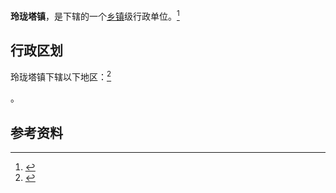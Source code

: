 {{中国乡级行政区|21/14/22/105/000}}

'''玲珑塔镇'''，是{{PRC admin/fullname|21/14/22/105/000|3}}下辖的一个[[乡镇|乡镇]]级行政单位。<ref>{{PRC admin/ref sgc|{{PRC admin/parent|21/14/22/105/000}}}}</ref>

== 行政区划 ==

玲珑塔镇下辖以下地区：<ref>{{PRC admin/ref sgc|21/14/22/105/000}}</ref>

{{PRC admin/children|21/14/22/105/000}}。

== 参考资料 ==

{{reflist}}

{{行政区划小作品}}
{{PRC admin/navcat|21/14/22/105/000}}